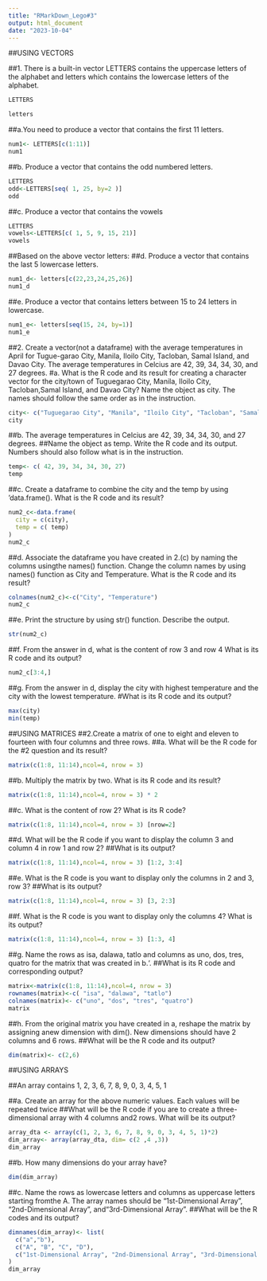 ---
title: "RMarkDown_Lego#3"
output: html_document
date: "2023-10-04"
---
##USING VECTORS

##1. There is a built-in vector LETTERS contains the uppercase letters of the alphabet and letters which contains the lowercase letters of the alphabet.

```{r}
LETTERS

letters
```
##a.You need to produce a vector that contains the first 11 letters.
```{r}
num1<- LETTERS[c(1:11)]
num1
```
##b. Produce a vector that contains the odd numbered letters.
```{r}
LETTERS
odd<-LETTERS[seq( 1, 25, by=2 )]
odd
```
##c. Produce a vector that contains the vowels
```{r}
LETTERS
vowels<-LETTERS[c( 1, 5, 9, 15, 21)]
vowels
```
##Based on the above vector letters:
##d. Produce a vector that contains the last 5 lowercase letters.
```{r}
num1_d<- letters[c(22,23,24,25,26)]
num1_d
```
##e. Produce a vector that contains letters between 15 to 24 letters in lowercase.
```{r}
num1_e<- letters[seq(15, 24, by=1)]
num1_e
```

##2. Create a vector(not a dataframe) with the average temperatures in April for Tugue-garao City, Manila, Iloilo City, Tacloban, Samal Island, and Davao City. The average temperatures in Celcius are 42, 39, 34, 34, 30, and 27 degrees.
#a. What is the R code and its result for creating a character vector for the city/town of Tuguegarao City, Manila, Iloilo City, Tacloban,Samal Island, and Davao City? Name the object as city. The names should follow the same order as in the instruction.
```{r}
city<- c("Tuguegarao City", "Manila", "Iloilo City", "Tacloban", "Samal Island", "Davao City")
city
```
##b. The average temperatures in Celcius are 42, 39, 34, 34, 30, and 27 degrees.
##Name the object as temp. Write the R code and its output. Numbers should also follow what is in the instruction.
```{r}
temp<- c( 42, 39, 34, 34, 30, 27)
temp
```
##c. Create a dataframe to combine the city and the temp by using ‘data.frame(). What is the R code and its result?
```{r}
num2_c<-data.frame(
  city = c(city),
  temp = c( temp)
)
num2_c
```
  
##d. Associate the dataframe you have created in 2.(c) by naming the columns usingthe names() function. Change the column names by using names() function as City and Temperature. What is the R code and its result?
```{r}
colnames(num2_c)<-c("City", "Temperature")
num2_c
```
##e. Print the structure by using str() function. Describe the output.
```{r}
str(num2_c)
```

##f. From the answer in d, what is the content of row 3 and row 4 What is its R code and its output?
```{r}
num2_c[3:4,]
```

##g. From the answer in d, display the city with highest temperature and the city with the lowest temperature.
#What is its R code and its output?
```{r}
max(city)
min(temp)
```
##USING MATRICES
##2.Create a matrix of one to eight and eleven to fourteen with four columns and three rows.
##a. What will be the R code for the #2 question and its result?
```{r}
matrix(c(1:8, 11:14),ncol=4, nrow = 3)
```
##b. Multiply the matrix by two. What is its R code and its result?
```{r}
matrix(c(1:8, 11:14),ncol=4, nrow = 3) * 2
```
##c. What is the content of row 2? What is its R code?
```{r}
matrix(c(1:8, 11:14),ncol=4, nrow = 3) [nrow=2]
```

##d. What will be the R code if you want to display the column 3 and column 4 in row 1 and row 2?
##What is its output?
```{r}
matrix(c(1:8, 11:14),ncol=4, nrow = 3) [1:2, 3:4]
```

##e. What is the R code is you want to display only the columns in 2 and 3, row 3?
##What is its output?
```{r}
matrix(c(1:8, 11:14),ncol=4, nrow = 3) [3, 2:3]

```
##f. What is the R code is you want to display only the columns 4? What is its output?
```{r}
matrix(c(1:8, 11:14),ncol=4, nrow = 3) [1:3, 4]

```
##g. Name the rows as isa, dalawa, tatlo and columns as uno, dos, tres, quatro for the matrix that was created in b.‘.
##What is its R code and corresponding output?
```{r}
matrix<-matrix(c(1:8, 11:14),ncol=4, nrow = 3)
rownames(matrix)<-c( "isa", "dalawa", "tatlo")
colnames(matrix)<- c("uno", "dos", "tres", "quatro")
matrix

```

##h. From the original matrix you have created in a, reshape the matrix by assigning anew dimension with dim(). New dimensions should have 2 columns and 6 rows. 
##What will be the R code and its output?
```{r}
dim(matrix)<- c(2,6)
```

##USING ARRAYS

##An array contains 1, 2, 3, 6, 7, 8, 9, 0, 3, 4, 5, 1

##a. Create an array for the above numeric values. Each values will be repeated twice
##What will be the R code if you are to create a three-dimensional array with 4 columns and2 rows. What will be its output?
```{r}
array_dta <- array(c(1, 2, 3, 6, 7, 8, 9, 0, 3, 4, 5, 1)*2)
dim_array<- array(array_dta, dim= c(2 ,4 ,3))
dim_array
```
##b. How many dimensions do your array have?
```{r}
dim(dim_array)
```

##c. Name the rows as lowercase letters and columns as uppercase letters starting fromthe A. The array names should be “1st-Dimensional Array”, “2nd-Dimensional Array”, and“3rd-Dimensional Array”.
##What will be the R codes and its output?

```{r}
dimnames(dim_array)<- list(
  c("a","b"),
  c("A", "B", "C", "D"),
  c("1st-Dimensional Array", "2nd-Dimensional Array", "3rd-Dimensional Array" )
)
dim_array
```